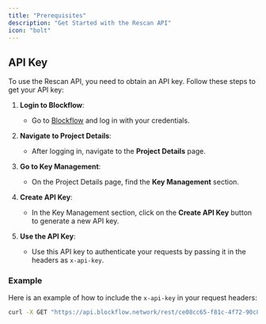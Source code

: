 ```yaml
---
title: "Prerequisites"
description: "Get Started with the Rescan API"
icon: "bolt"
---
```


## API Key

To use the Rescan API, you need to obtain an API key. Follow these steps to get your API key:

1. **Login to Blockflow**:

   - Go to [Blockflow](https://app.blockflow.network) and log in with your credentials.

2. **Navigate to Project Details**:

   - After logging in, navigate to the **Project Details** page.

3. **Go to Key Management**:

   - On the Project Details page, find the **Key Management** section.

4. **Create API Key**:

   - In the Key Management section, click on the **Create API Key** button to generate a new API key.

5. **Use the API Key**:
   - Use this API key to authenticate your requests by passing it in the headers as `x-api-key`.

### Example

Here is an example of how to include the `x-api-key` in your request headers:

```bash
curl -X GET "https://api.blockflow.network/rest/ce08cc65-f81c-4f72-90c8-fee9c3467fca" -H "x-api-key: YOUR_API_KEY"
```
